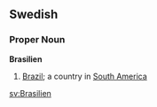 ==Swedish==
===Proper Noun===
'''Brasilien'''

#[[Brazil]]; a country in [[South America]]

[[sv:Brasilien]]